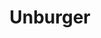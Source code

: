 ---
title: Unburger
image: ../images/unburger.png
featured: false
tags:
    - restaurant
    - burgers
    - vegan
description: At Unburger, we believe that food should do more than just fill you up—it should make you feel good inside and out. That’s why we’ve crafted a menu that’s full of flavorful, plant-based options that nourish your body and delight your taste buds. From our mouthwatering burgers to our refreshing dairy-free shakes, every item is made with care, using the finest ingredients. Our commitment to quality, sustainability, and health means you can enjoy your favorite comfort foods guilt-free. So go ahead, take a bite, and feel good about the food you love.
link: https://unburgergrill.com/
instagram: https://www.instagram.com/unburgergrill
facebook: https://www.facebook.com/UnburgerGrill/
phone: tel:313-633-0881
apple: https://maps.apple.com/?address=22018+Michigan+Ave%2C+Dearborn%2C+MI+48124%2C+United+States&auid=2794201452916210438&ll=42.306229%2C-83.2445326&lsp=9902&q=Unburger
google: https://maps.app.goo.gl/BYbKHVdoBbbuAAZA7
hours:
    sunday: 11am - 9pm
    monday: 11am - 9pm
    tuesday: 11am - 9pm
    wednesday: 11am - 9pm
    thursday: 11am - 9pm
    friday: 11am - 9pm
    saturday: 11am - 9pm
---
